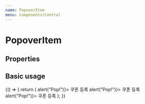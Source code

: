 ```yaml
---
name: PopoverItem
menu: Components/Control
---
```



# PopoverItem

## Properties

<Props of={PopoverItem} />

## Basic usage

<Playground>
  {() => {
    return (
      <DoczContainer direction="row">
        <PopoverItem onClick={() => alert("Pop!")}>
          쿠폰 등록
        </PopoverItem>
        <PopoverItem warning onClick={() => alert("Pop!")}>
          쿠폰 등록
        </PopoverItem>
        <PopoverItem bold onClick={() => alert("Pop!")}>
          쿠폰 등록
        </PopoverItem>
      </DoczContainer>
    );
  }}
</Playground>
